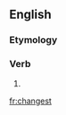 ==English==

===Etymology===
{{suffix|change|est|lang=en}}

===Verb===
{{head|en|verb form}}

# {{en-archaic second-person singular of|change}}

[[fr:changest]]